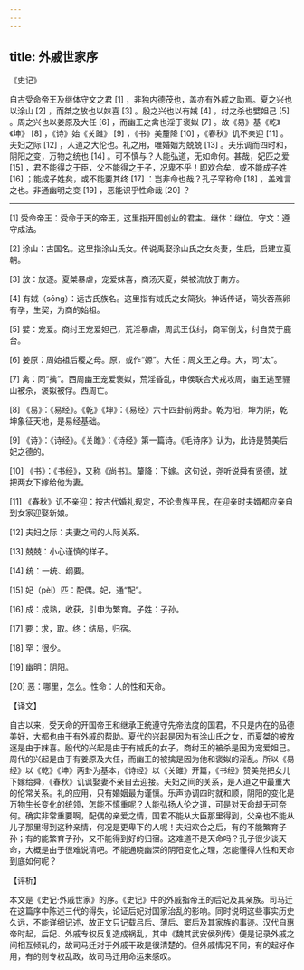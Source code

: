 ```yaml
---
---
---
```

title: 外戚世家序
---




《史记》

自古受命帝王及继体守文之君 [1] ，非独内德茂也，盖亦有外戚之助焉。夏之兴也以涂山 [2] ，而桀之放也以妺喜 [3] 。殷之兴也以有娀 [4] ，纣之杀也嬖妲己 [5] 。周之兴也以姜原及大任 [6] ，而幽王之禽也淫于褒姒 [7] 。故《易》基《乾》《坤》 [8] ，《诗》始《关雎》 [9] ，《书》美釐降 [10] ，《春秋》讥不亲迎 [11] 。夫妇之际 [12] ，人道之大伦也。礼之用，唯婚姻为兢兢 [13] 。夫乐调而四时和，阴阳之变，万物之统也 [14] 。可不慎与？人能弘道，无如命何。甚哉，妃匹之爱 [15] ，君不能得之于臣，父不能得之于子，况卑不乎！即欢合矣，或不能成子姓 [16] ；能成子姓矣，或不能要其终 [17] ：岂非命也哉？孔子罕称命 [18] ，盖难言之也。非通幽明之变 [19] ，恶能识乎性命哉 [20] ？



* * *



[1] 受命帝王：受命于天的帝王，这里指开国创业的君主。继体：继位。守文：遵守成法。

[2] 涂山：古国名。这里指涂山氏女。传说禹娶涂山氏之女炎妻，生启，启建立夏朝。

[3] 放：放逐。夏桀暴虐，宠爱妺喜，商汤灭夏，桀被流放于南方。

[4] 有娀（sōng）：远古氏族名。这里指有娀氏之女简狄。神话传话，简狄吞燕卵有孕，生契，为商的始祖。

[5] 嬖：宠爱。商纣王宠爱妲己，荒淫暴虐，周武王伐纣，商军倒戈，纣自焚于鹿台。

[6] 姜原：周始祖后稷之母。原，或作“嫄”。大任：周文王之母。大，同“太”。

[7] 禽：同“擒”。西周幽王宠爱褒姒，荒淫昏乱，申侯联合犬戎攻周，幽王逃至骊山被杀，褒姒被俘。西周亡。

[8] 《易》：《易经》。《乾》《坤》：《易经》六十四卦前两卦。乾为阳，坤为阴，乾坤象征天地，是易经基础。

[9] 《诗》：《诗经》。《关雎》：《诗经》第一篇诗。《毛诗序》认为，此诗是赞美后妃之德的。

[10] 《书》：《书经》，又称《尚书》。釐降：下嫁。这句说，尧听说舜有贤德，就把两女下嫁给他为妻。

[11] 《春秋》讥不亲迎：按古代婚礼规定，不论贵族平民，在迎亲时夫婿都应亲自到女家迎娶新娘。

[12] 夫妇之际：夫妻之间的人际关系。

[13] 兢兢：小心谨慎的样子。

[14] 统：一统、纲要。

[15] 妃（pèi）匹：配偶。妃，通“配”。

[16] 成：成熟，收获，引申为繁育。子姓：子孙。

[17] 要：求，取。终：结局，归宿。

[18] 罕：很少。

[19] 幽明：阴阳。

[20] 恶：哪里，怎么。性命：人的性和天命。

【译文】

自古以来，受天命的开国帝王和继承正统遵守先帝法度的国君，不只是内在的品德美好，大都也由于有外戚的帮助。夏代的兴起是因为有涂山氏之女，而夏桀的被放逐是由于妺喜。殷代的兴起是由于有娀氏的女子，商纣王的被杀是因为宠爱妲己。周代的兴起是由于有姜原及大任，而幽王的被擒是因为他和褒姒的淫乱。所以《易经》以《乾》《坤》两卦为基本，《诗经》以《关雎》开篇，《书经》赞美尧把女儿下嫁给舜，《春秋》讥讽娶妻不亲自去迎接。夫妇之间的关系，是人道之中最重大的伦常关系。礼的应用，只有婚姻最为谨慎。乐声协调四时就和顺，阴阳的变化是万物生长变化的统领，怎能不慎重呢？人能弘扬人伦之道，可是对天命却无可奈何。确实非常重要啊，配偶的亲爱之情，国君不能从大臣那里得到，父亲也不能从儿子那里得到这种亲情，何况是更卑下的人呢！夫妇欢合之后，有的不能繁育子孙；有的能繁育子孙，又不能得到好的归宿。这难道不是天命吗？孔子很少谈天命，大概是由于很难说清吧。不能通晓幽深的阴阳变化之理，怎能懂得人性和天命到底如何呢？

【评析】

本文是《史记·外戚世家》的序。《史记》中的外戚指帝王的后妃及其亲族。司马迁在这篇序中陈述三代的得失，论证后妃对国家治乱的影响。同时说明这些事实历史久远，不能详细记述，故正文只记载吕后、薄后、窦后及其家族的事迹。汉代自惠帝时起，后妃、外戚专权反复造成祸乱，其中《魏其武安侯列传》便是记录外戚之间相互倾轧的，故司马迁对于外戚干政是很清楚的。但外戚情况不同，有的起好作用，有的则专权乱政，故司马迁用命运来感叹。